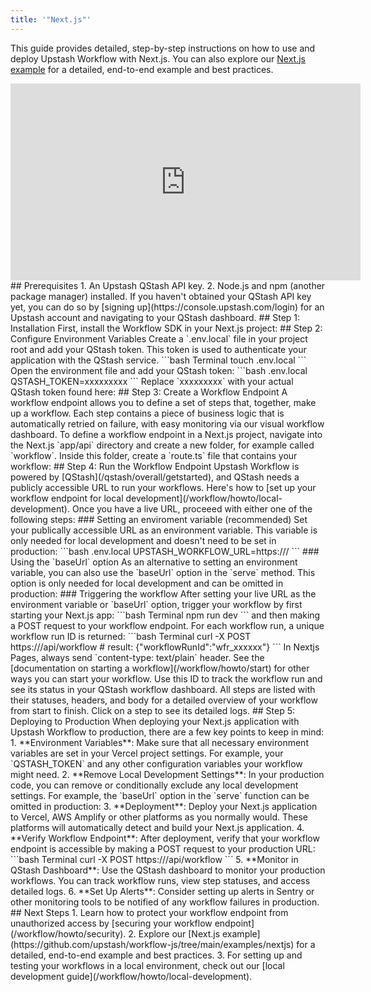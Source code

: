```yaml
---
title: '"Next.js"'
---
```

This guide provides detailed, step-by-step instructions on how to use and deploy Upstash Workflow with Next.js. You can also explore our [Next.js example](https://github.com/upstash/workflow-js/tree/main/examples/nextjs) for a detailed, end-to-end example and best practices.
<iframe
  width="560"
  height="315"
  src="https://www.youtube.com/embed/yOcz5fA3Tsc?rel=0&disablekb=1"
  title="YouTube video player"
  frameBorder="0"
  allow="accelerometer; fullscreen; clipboard-write; encrypted-media; gyroscope"
  allowFullScreen
></iframe>
## Prerequisites
1. An Upstash QStash API key.
2. Node.js and npm (another package manager) installed.
If you haven't obtained your QStash API key yet, you can do so by [signing up](https://console.upstash.com/login) for an Upstash account and navigating to your QStash dashboard.
## Step 1: Installation
First, install the Workflow SDK in your Next.js project:
## Step 2: Configure Environment Variables
Create a `.env.local` file in your project root and add your QStash token. This token is used to authenticate your application with the QStash service.
```bash Terminal
touch .env.local
```
Open the environment file and add your QStash token:
```bash .env.local
QSTASH_TOKEN=xxxxxxxxx
```
Replace `xxxxxxxxx` with your actual QStash token found here:
## Step 3: Create a Workflow Endpoint
A workflow endpoint allows you to define a set of steps that, together, make up a workflow. Each step contains a piece of business logic that is automatically retried on failure, with easy monitoring via our visual workflow dashboard.
To define a workflow endpoint in a Next.js project, navigate into the Next.js `app/api` directory and create a new folder, for example called `workflow`. Inside this folder, create a `route.ts` file that contains your workflow:
## Step 4: Run the Workflow Endpoint
Upstash Workflow is powered by [QStash](/qstash/overall/getstarted), and QStash needs a publicly accessible URL to run your workflows. Here's how to [set up your workflow endpoint for local development](/workflow/howto/local-development).
Once you have a live URL, proceeed with either one of the following steps:
### Setting an enviroment variable (recommended)
Set your publically accessible URL as an environment variable. This variable is only needed for local development and doesn't need to be set in production:
```bash .env.local
UPSTASH_WORKFLOW_URL=https://<YOUR_NGROK_OR_TUNNEL_URL>/
```
### Using the `baseUrl` option
As an alternative to setting an environment variable, you can also use the `baseUrl` option in the `serve` method. This option is only needed for local development and can be omitted in production:
### Triggering the workflow
After setting your live URL as the environment variable or `baseUrl` option, trigger your workflow by first starting your Next.js app:
```bash Terminal
npm run dev
```
and then making a POST request to your workflow endpoint. For each workflow run, a unique workflow run ID is returned:
```bash Terminal
curl -X POST https://<YOUR_NGROK_OR_TUNNEL_URL>/api/workflow
# result: {"workflowRunId":"wfr_xxxxxx"}
```
In Nextjs Pages, always send `content-type: text/plain` header.
See the [documentation on starting a workflow](/workflow/howto/start) for other ways you can start your workflow.
Use this ID to track the workflow run and see its status in your QStash workflow dashboard. All steps are listed with their statuses, headers, and body for a detailed overview of your workflow from start to finish. Click on a step to see its detailed logs.
## Step 5: Deploying to Production
When deploying your Next.js application with Upstash Workflow to production, there are a few key points to keep in mind:
1. **Environment Variables**: Make sure that all necessary environment variables are set in your Vercel project settings. For example, your `QSTASH_TOKEN` and any other configuration variables your workflow might need.
2. **Remove Local Development Settings**: In your production code, you can remove or conditionally exclude any local development settings. For example, the `baseUrl` option in the `serve` function can be omitted in production:
3. **Deployment**: Deploy your Next.js application to Vercel, AWS Amplify or other platforms as you normally would. These platforms will automatically detect and build your Next.js application.
4. **Verify Workflow Endpoint**: After deployment, verify that your workflow endpoint is accessible by making a POST request to your production URL:
   ```bash Terminal
   curl -X POST https://<YOUR-PRODUCTION-URL>/api/workflow
   ```
5. **Monitor in QStash Dashboard**: Use the QStash dashboard to monitor your production workflows. You can track workflow runs, view step statuses, and access detailed logs.
6. **Set Up Alerts**: Consider setting up alerts in Sentry or other monitoring tools to be notified of any workflow failures in production.
## Next Steps
1. Learn how to protect your workflow endpoint from unauthorized access by [securing your workflow endpoint](/workflow/howto/security).
2. Explore our [Next.js example](https://github.com/upstash/workflow-js/tree/main/examples/nextjs) for a detailed, end-to-end example and best practices.
3. For setting up and testing your workflows in a local environment, check out our [local development guide](/workflow/howto/local-development).